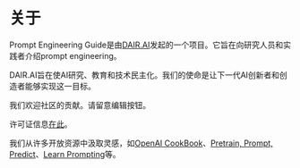 # 关于

Prompt Engineering Guide是由[DAIR.AI](https://github.com/dair-ai)发起的一个项目。它旨在向研究人员和实践者介绍prompt engineering。

DAIR.AI旨在使AI研究、教育和技术民主化。我们的使命是让下一代AI创新者和创造者能够实现这一目标。

我们欢迎社区的贡献。请留意编辑按钮。

许可证信息[在此](https://github.com/dair-ai/Prompt-Engineering-Guide#license)。

我们从许多开放资源中汲取灵感，如[OpenAI CookBook](https://github.com/openai/openai-cookbook)、[Pretrain, Prompt, Predict](http://pretrain.nlpedia.ai/)、[Learn Prompting](https://learnprompting.org/)等。